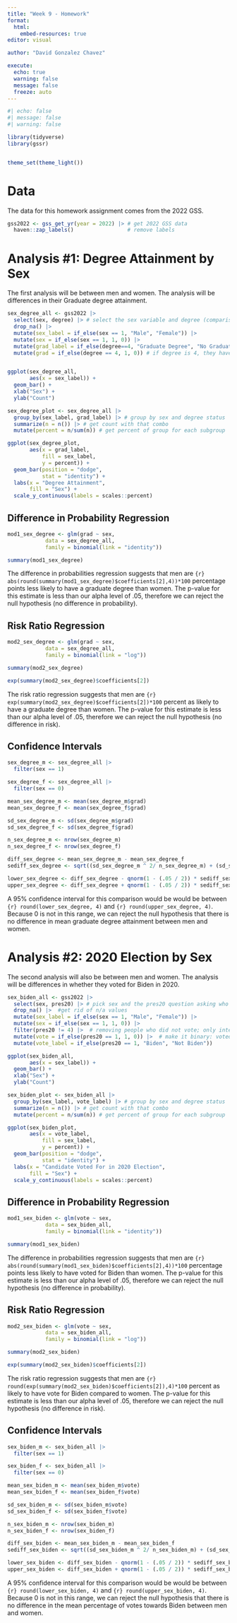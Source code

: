 ```yaml
---
title: "Week 9 - Homework"
format: 
  html:
    embed-resources: true
editor: visual

author: "David Gonzalez Chavez"

execute:
  echo: true
  warning: false
  message: false
  freeze: auto
---
```


```r
#| echo: false
#| message: false
#| warning: false

library(tidyverse)
library(gssr)


theme_set(theme_light())

```

# Data

The data for this homework assignment comes from the 2022 GSS.

```r

gss2022 <- gss_get_yr(year = 2022) |> # get 2022 GSS data
  haven::zap_labels()                 # remove labels

```

# Analysis #1: Degree Attainment by Sex

The first analysis will be between men and women. The analysis will be differences in their Graduate degree attainment.

```r

sex_degree_all <- gss2022 |> 
  select(sex, degree) |> # select the sex variable and degree (comparison) variables
  drop_na() |> 
  mutate(sex_label = if_else(sex == 1, "Male", "Female")) |> 
  mutate(sex = if_else(sex == 1, 1, 0)) |> 
  mutate(grad_label = if_else(degree==4, "Graduate Degree", "No Graduate Degree")) |> 
  mutate(grad = if_else(degree == 4, 1, 0)) # if degree is 4, they have graduate degree


ggplot(sex_degree_all, 
       aes(x = sex_label)) +
  geom_bar() + 
  xlab("Sex") + 
  ylab("Count")

sex_degree_plot <- sex_degree_all |>
  group_by(sex_label, grad_label) |> # group by sex and degree status
  summarize(n = n()) |> # get count with that combo
  mutate(percent = n/sum(n)) # get percent of group for each subgroup

ggplot(sex_degree_plot,
       aes(x = grad_label,
           fill = sex_label,
           y = percent)) +
  geom_bar(position = "dodge",
           stat = "identity") +
  labs(x = "Degree Attainment",
       fill = "Sex") +
  scale_y_continuous(labels = scales::percent)

```

## Difference in Probability Regression

```r
mod1_sex_degree <- glm(grad ~ sex,
            data = sex_degree_all,
            family = binomial(link = "identity"))

summary(mod1_sex_degree)
```

The difference in probabilities regression suggests that men are `{r} abs(round(summary(mod1_sex_degree)$coefficients[2],4))*100` percentage points less likely to have a graduate degree than women. The p-value for this estimate is less than our alpha level of .05, therefore we can reject the null hypothesis (no difference in probability).

## Risk Ratio Regression

```r

mod2_sex_degree <- glm(grad ~ sex,
            data = sex_degree_all,
            family = binomial(link = "log"))

summary(mod2_sex_degree)

exp(summary(mod2_sex_degree)$coefficients[2])

```

The risk ratio regression suggests that men are `{r} exp(summary(mod2_sex_degree)$coefficients[2])*100` percent as likely to have a graduate degree than women. The p-value for this estimate is less than our alpha level of .05, therefore we can reject the null hypothesis (no difference in risk).


## Confidence Intervals

```r

sex_degree_m <- sex_degree_all |> 
  filter(sex == 1)

sex_degree_f <- sex_degree_all |> 
  filter(sex == 0)

mean_sex_degree_m <- mean(sex_degree_m$grad)
mean_sex_degree_f <- mean(sex_degree_f$grad)

sd_sex_degree_m <- sd(sex_degree_m$grad)
sd_sex_degree_f <- sd(sex_degree_f$grad)

n_sex_degree_m <- nrow(sex_degree_m)
n_sex_degree_f <- nrow(sex_degree_f)

diff_sex_degree <- mean_sex_degree_m - mean_sex_degree_f
sediff_sex_degree <- sqrt((sd_sex_degree_m ^ 2/ n_sex_degree_m) + (sd_sex_degree_f ^ 2 / n_sex_degree_f))

lower_sex_degree <- diff_sex_degree - qnorm(1 - (.05 / 2)) * sediff_sex_degree # get lower bound using 95% confidence
upper_sex_degree <- diff_sex_degree + qnorm(1 - (.05 / 2)) * sediff_sex_degree # get higher bound using 95% confidence
```

A 95% confidence interval for this comparison would be would be between `{r} round(lower_sex_degree, 4)` and `{r} round(upper_sex_degree, 4)`. Because 0 is not in this range, we can reject the null hypothesis that there is no difference in mean graduate degree attainment between men and women. 

# Analysis #2: 2020 Election by Sex

The second analysis will also be between men and women. The analysis will be differences in whether they voted for Biden in 2020.

```r

sex_biden_all <- gss2022 |> 
  select(sex, pres20) |> # pick sex and the pres20 question asking who they voted for in 2020 election
  drop_na() |>  #get rid of n/a values
  mutate(sex_label = if_else(sex == 1, "Male", "Female")) |> 
  mutate(sex = if_else(sex == 1, 1, 0)) |> 
  filter(pres20 != 4) |>  # removing people who did not vote; only interested in people who impacted election
  mutate(vote = if_else(pres20 == 1, 1, 0)) |>  # make it binary: voted for biden or not
  mutate(vote_label = if_else(pres20 == 1, "Biden", "Not Biden"))

ggplot(sex_biden_all, 
       aes(x = sex_label)) +
  geom_bar() + 
  xlab("Sex") + 
  ylab("Count")

sex_biden_plot <- sex_biden_all |>
  group_by(sex_label, vote_label) |> # group by sex and degree status
  summarize(n = n()) |> # get count with that combo
  mutate(percent = n/sum(n)) # get percent of group for each subgroup

ggplot(sex_biden_plot,
       aes(x = vote_label,
           fill = sex_label,
           y = percent)) +
  geom_bar(position = "dodge",
           stat = "identity") +
  labs(x = "Candidate Voted For in 2020 Election",
       fill = "Sex") +
  scale_y_continuous(labels = scales::percent)

```

## Difference in Probability Regression

```r
mod1_sex_biden <- glm(vote ~ sex,
            data = sex_biden_all,
            family = binomial(link = "identity"))

summary(mod1_sex_biden)
```

The difference in probabilities regression suggests that men are `{r} abs(round(summary(mod1_sex_biden)$coefficients[2],4))*100` percentage points less likely to have voted for Biden than women. The p-value for this estimate is less than our alpha level of .05, therefore we can reject the null hypothesis (no difference in probability).

## Risk Ratio Regression

```r

mod2_sex_biden <- glm(vote ~ sex,
            data = sex_biden_all,
            family = binomial(link = "log"))

summary(mod2_sex_biden)

exp(summary(mod2_sex_biden)$coefficients[2])

```

The risk ratio regression suggests that men are `{r} round(exp(summary(mod2_sex_biden)$coefficients[2]),4)*100` percent as likely to have vote for Biden compared to women. The p-value for this estimate is less than our alpha level of .05, therefore we can reject the null hypothesis (no difference in risk).

## Confidence Intervals

```r

sex_biden_m <- sex_biden_all |> 
  filter(sex == 1)

sex_biden_f <- sex_biden_all |> 
  filter(sex == 0)

mean_sex_biden_m <- mean(sex_biden_m$vote)
mean_sex_biden_f <- mean(sex_biden_f$vote)

sd_sex_biden_m <- sd(sex_biden_m$vote)
sd_sex_biden_f <- sd(sex_biden_f$vote)

n_sex_biden_m <- nrow(sex_biden_m)
n_sex_biden_f <- nrow(sex_biden_f)

diff_sex_biden <- mean_sex_biden_m - mean_sex_biden_f
sediff_sex_biden <- sqrt((sd_sex_biden_m ^ 2/ n_sex_biden_m) + (sd_sex_biden_f ^ 2 / n_sex_biden_f))

lower_sex_biden <- diff_sex_biden - qnorm(1 - (.05 / 2)) * sediff_sex_biden # get lower bound using 95% confidence
upper_sex_biden <- diff_sex_biden + qnorm(1 - (.05 / 2)) * sediff_sex_biden # get higher bound using 95% confidence
```

A 95% confidence interval for this comparison would be would be between `{r} round(lower_sex_biden, 4)` and `{r} round(upper_sex_biden, 4)`. Because 0 is not in this range, we can reject the null hypothesis that there is no difference in the mean percentage of votes towards Biden between men and women.
